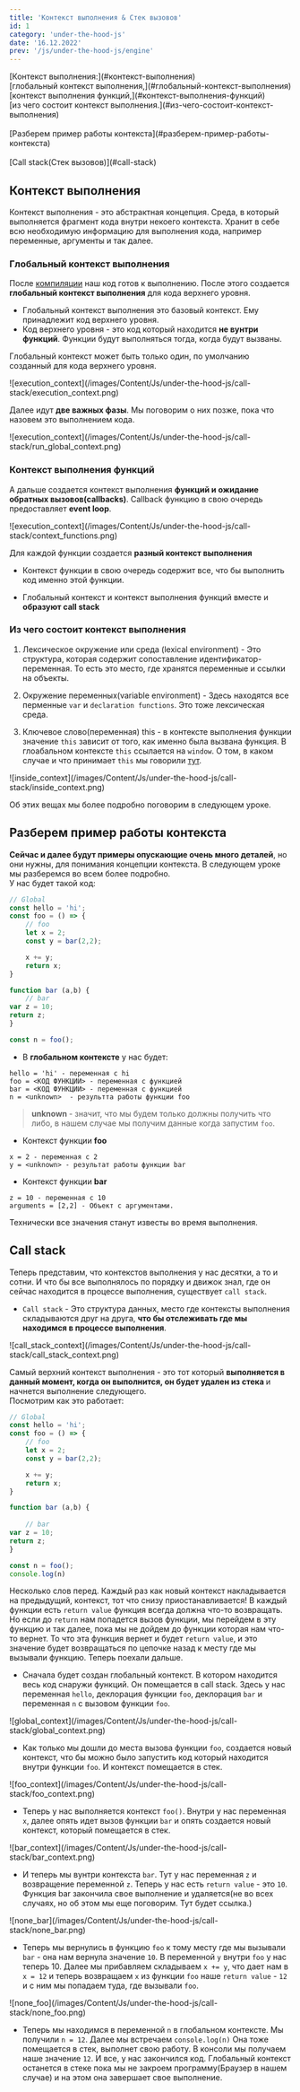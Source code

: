 ```yaml
---
title: 'Контекст выполнения & Стек вызовов'
id: 1
category: 'under-the-hood-js'
date: '16.12.2022'
prev: '/js/under-the-hood-js/engine'
---
```


<div className = 'mdHead'>

<div className = 'tag_js'>[Контекст выполнения:](#контекст-выполнения)</div>
<div className = 'mini_tag_js'>[глобальный контекст выполнения,](#глобальный-контекст-выполнения)</div>
<div className = 'mini_tag_js'>[контекст выполнения функций,](#контекст-выполнения-функций)</div>
<div className = 'mini_tag_js'>[из чего состоит контекст выполнения.](#из-чего-состоит-контекст-выполнения)</div><br/>
<div className = 'tag_js'>[Разберем пример работы контекста](#разберем-пример-работы-контекста)</div><br/>
<div className = 'tag_js'>[Call stack(Стек вызовов)](#call-stack)</div>

</div>

## Контекст выполнения
Контекст выполнения - это абстрактная концепция. Среда, в который выполняется фрагмент кода внутри некоего контекста.
Хранит в себе всю необходимую информацию для выполнения кода, например переменные, аргументы и так далее. 

### Глобальный контекст выполнения
После <span className = 'link_js'>[компиляции](/js/under-the-hood-js/engine#компиляция-и-интерпретация)</span> наш код готов к выполнению. После этого создается <b>глобальный контекст выполнения</b> для кода верхнего уровня.

* Глобальный контекст выполнения это базовый контекст. Ему принадлежит код верхнего уровня.
* Код верхнего уровня - это код который находится <b>не вунтри функций</b>. Функции будут выполняться тогда, когда будут вызваны.

Глобальный контекст может быть только один, по умолчанию созданный для кода верхнего уровня. 

<div className='container-img'> <span className="img"> ![execution_context](/images/Content/Js/under-the-hood-js/call-stack/execution_context.png) </span></div>

Далее идут <b>две важных фазы</b>. Мы поговорим о них позже, пока что назовем это выполнением кода.

<div className='container-img'> <span className="img"> ![execution_context](/images/Content/Js/under-the-hood-js/call-stack/run_global_context.png) </span></div>

### Контекст выполнения функций
А дальше создается контекст выполнения <b>функций и ожидание обратных вызовов(callbacks)</b>. Callback функцию в свою очередь предоставляет <b>event loop</b>.

<div className='container-img'> <span className="img"> ![execution_context](/images/Content/Js/under-the-hood-js/call-stack/context_functions.png) </span></div>

Для каждой функции создается <b>разный контекст выполнения</b>

* Контекст функции в свою очередь содержит все, что бы выполнить код именно этой функции.

* Глобальный контекст и контекст выполнения функций вместе и <b>образуют call stack </b>

### Из чего состоит контекст выполнения

1. Лексическое окружение или среда (lexical environment) - Это структура, которая содержит сопоставление идентификатор-переменная. То есть это место, где хранятся переменные и ссылки на объекты.

2. Окружение переменных(variable environment) - Здесь находятся все перменные `var` и `declaration functions`. Это тоже лексическая среда.

3. Ключевое слово(переменная) this - в контексте выполнения функции значение `this` зависит от того, как именно была вызвана функция. В глоабальном контексте `this` ссылается на `window`. О том, в каком случае и что принимает `this` мы говорили <span className = 'link_js'> [тут](/js/basic-js/this)</span>.

<div className='container-img'> <span className="img"> ![inside_context](/images/Content/Js/under-the-hood-js/call-stack/inside_context.png) </span></div>

Об этих вещах мы более подробно поговорим в следующем уроке.

## Разберем пример работы контекста
<b> Сейчас и далее будут примеры опускающие очень много деталей</b>, но они нужны, для понимания концепции контекста. В следующем уроке мы разберемся во всем более подробно. <br/>
У нас будет такой код:
```javaScript
// Global
const hello = 'hi';
const foo = () => {
    // foo
    let x = 2;
    const y = bar(2,2);

    x += y;
    return x;
}

function bar (a,b) {
    // bar
var z = 10;
return z;
}

const n = foo();

```

* В <b>глобальном контексте</b> у нас будет:
```
hello = 'hi' - переменная с hi
foo = <КОД ФУНКЦИИ> - переменная с функцией
bar = <КОД ФУНКЦИИ> - переменная с функцией
n = <unknown>  - результта работы функции foo
```
> <b> unknown </b> - значит, что мы будем только должны получить что либо, в нашем случае мы получим данные когда запустим `foo`.

* Контекст функции <b> foo </b>
```
x = 2 - переменная с 2
y = <unknown> - результат работы функции bar 
```
* Контекст функции <b>bar</b>
```
z = 10 - переменная с 10
arguments = [2,2] - Объект с аргументами.
```
Технически все значения станут известы во время выполнения.

## Call stack
Теперь представим, что контекстов выполнения у нас десятки, а то и сотни.
И что бы все выполнялось по порядку и движок знал, где он сейчас находится в процессе выполнения, существует `call stack`.

* `Call stack` - Это структура данных, место где контексты выполнения складываются друг на друга,  <b> что бы отслеживать где мы находимся в процессе выполнения</b>.

<div className='container-img'> <span className="img"> ![call_stack_context](/images/Content/Js/under-the-hood-js/call-stack/call_stack_context.png) </span></div>

Самый верхний контекст выполнения - это тот который <b> выполняется в данный момент, когда он выполнится, он будет удален из стека </b> и начнется выполнение следующего.<br/>
Посмотрим как это работает:
```javaScript
// Global
const hello = 'hi';
const foo = () => {
    // foo
    let x = 2;
    const y = bar(2,2);

    x += y;
    return x;
}

function bar (a,b) {
    
    // bar
var z = 10;
return z;
}

const n = foo();
console.log(n)
```
Несколько слов перед. Каждый раз как новый контекст накладывается на предыдущий, контекст, тот что снизу приостанавливается!
В каждый функции есть `return value` функция всегда должна что-то возвращать. Но если до `return` нам попадется вызов функции, мы перейдем в эту функцию и так далее, пока мы не дойдем до функции которая нам что-то вернет.
То что эта функция вернет и будет `return value`, и это значение будет возвращаться по цепочке назад к месту где мы вызывали функцию. Теперь поехали дальше.

 * Сначала будет создан глобальный контекст. В котором находится весь код снаружи функций. Он помещается в call stack. Здесь у нас переменная `hello`, деклорация функции `foo`, деклорация `bar` и переменная `n` с вызовом функции `foo`.

<div className='container-img'> <span className="img"> ![global_context](/images/Content/Js/under-the-hood-js/call-stack/global_context.png) </span></div>

 * Как только мы дошли до места вызова функции `foo`, создается новый контекст, что бы можно было запустить код который находится внутри функции `foo`. И контекст помещается в стек.

 <div className='container-img'> <span className="img"> ![foo_context](/images/Content/Js/under-the-hood-js/call-stack/foo_context.png) </span></div>

* Теперь у нас выполняется контекст `foo()`. Внутри у нас переменная `x`, далее опять идет вызов функции `bar` и опять создается новый контекст, который помещается в стек.

 <div className='container-img'> <span className="img"> ![bar_context](/images/Content/Js/under-the-hood-js/call-stack/bar_context.png) </span></div>

* И теперь мы вунтри контекста `bar`. Тут у нас переменная `z` и возвращение переменной `z`.
Теперь у нас есть `return value` - это `10`. Функция bar закончила свое выполнение и удаляется(не во всех случаях, но об этом мы еще поговорим. Тут будет ссылка.)

 <div className='container-img'> <span className="img"> ![none_bar](/images/Content/Js/under-the-hood-js/call-stack/none_bar.png) </span></div>

 * Теперь мы вернулись в функцию `foo` к тому месту где мы вызывали `bar` - она нам вернула значение `10`. В переменной `y` внутри `foo` у нас теперь 10.
Далее мы прибавляем складываем `x += y`, что дает нам в `x = 12` и теперь возвращаем `x` из функции `foo` наше `return value` - `12` и с ним мы попадаем туда, где вызывали `foo`.

 <div className='container-img'> <span className="img"> ![none_foo](/images/Content/Js/under-the-hood-js/call-stack/none_foo.png) </span></div>

 * Теперь мы находимся в переменной `n` в глобальном контексте. Мы получили `n = 12`. Далее мы встречаем `console.log(n)` Она тоже помещается в стек, выполнет свою работу.
 В консоли мы получаем наше значение `12`. И все, у нас закончился код. Глобальный контекст останется в стеке пока мы не закроем программу(Браузер в нашем случае) и на этом она завершает свое выполнение.
